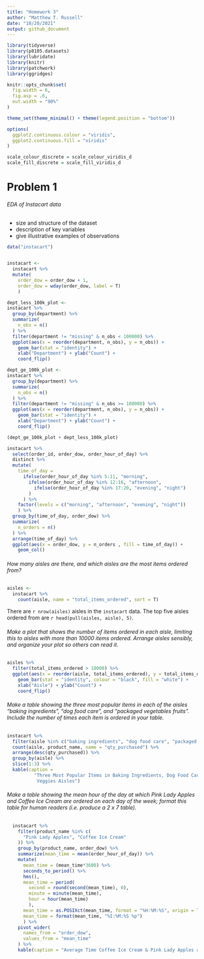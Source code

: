 ```yaml
---
title: "Homework 3"
author: "Matthew T. Russell"
date: "10/20/2021"
output: github_document
---
```


```r
library(tidyverse)
library(p8105.datasets)
library(lubridate)
library(knitr)
library(patchwork)
library(ggridges)

knitr::opts_chunk$set(
  fig.width = 6,
  fig.asp = .6,
  out.width = "90%"
)

theme_set(theme_minimal() + theme(legend.position = "bottom"))

options(
  ggplot2.continuous.colour = "viridis",
  ggplot2.continuous.fill = "viridis"
)

scale_colour_discrete = scale_colour_viridis_d
scale_fill_discrete = scale_fill_viridis_d
```

# Problem 1

###### EDA of Instacart data
* size and structure of the dataset
* description of key variables
* give illustrative examples of observations

```r
data("instacart")


instacart <-
  instacart %>% 
  mutate(
    order_dow = order_dow + 1,
    order_dow = wday(order_dow, label = T)  
    )

dept_less_100k_plot <- 
instacart %>% 
  group_by(department) %>% 
  summarize(
    n_obs = n()
  ) %>% 
  filter(department != "missing" & n_obs < 100000) %>% 
  ggplot(aes(x = reorder(department, n_obs), y = n_obs)) +
    geom_bar(stat = "identity") + 
    xlab("Department") + ylab("Count") +
    coord_flip() 

dept_ge_100k_plot <-
instacart %>% 
  group_by(department) %>% 
  summarize(
    n_obs = n()
  ) %>% 
  filter(department != "missing" & n_obs >= 100000) %>% 
  ggplot(aes(x = reorder(department, n_obs), y = n_obs)) +
    geom_bar(stat = "identity") + 
    xlab("Department") + ylab("Count") +
    coord_flip()

(dept_ge_100k_plot + dept_less_100k_plot)

instacart %>% 
  select(order_id, order_dow, order_hour_of_day) %>% 
  distinct %>% 
  mutate(
    time_of_day =
      ifelse(order_hour_of_day %in% 5:11, "morning", 
        ifelse(order_hour_of_day %in% 12:16, "afternoon", 
          ifelse(order_hour_of_day %in% 17:20, "evening", "night")
        )
      ) %>% 
    factor(levels = c("morning", "afternoon", "evening", "night"))
    ) %>% 
  group_by(time_of_day, order_dow) %>% 
  summarize(
    n_orders = n()
  ) %>% 
  arrange(time_of_day) %>% 
  ggplot(aes(x = order_dow, y = n_orders , fill = time_of_day)) +
    geom_col()

```

###### How many aisles are there, and which aisles are the most items ordered from?

```r
aisles <-
  instacart %>% 
    count(aisle, name = "total_items_ordered", sort = T)
```

There are `r nrow(aisles)` aisles in the `instacart` data. The top five aisles ordered from are
`r head(pull(aisles, aisle), 5)`.


###### Make a plot that shows the number of items ordered in each aisle, limiting this to aisles with more than 10000 items ordered. Arrange aisles sensibly, and organize your plot so others can read it.

```r
aisles %>% 
  filter(total_items_ordered > 10000) %>% 
  ggplot(aes(x = reorder(aisle, total_items_ordered), y = total_items_ordered)) +
    geom_bar(stat = "identity", colour = "black", fill = "white") + 
    xlab("Aisle") + ylab("Count") +
    coord_flip()
```

###### Make a table showing the three most popular items in each of the aisles “baking ingredients”, “dog food care”, and “packaged vegetables fruits”. Include the number of times each item is ordered in your table.

```r
instacart %>% 
  filter(aisle %in% c("baking ingredients", "dog food care", "packaged vegetables fruits")) %>% 
  count(aisle, product_name, name = "qty_purchased") %>% 
  arrange(desc(qty_purchased)) %>% 
  group_by(aisle) %>% 
  slice(1:3) %>% 
  kable(caption = 
          "Three Most Popular Items in Baking Ingredients, Dog Food Care, and Packaged Fruits &
           Veggies Aisles")
```


###### Make a table showing the mean hour of the day at which Pink Lady Apples and Coffee Ice Cream are ordered on each day of the week; format this table for human readers (i.e. produce a 2 x 7 table).

```r
  instacart %>% 
    filter(product_name %in% c(
      "Pink Lady Apples", "Coffee Ice Cream"
    )) %>% 
    group_by(product_name, order_dow) %>% 
    summarize(mean_time = mean(order_hour_of_day)) %>%
    mutate(
      mean_time = (mean_time*3600) %>% 
      seconds_to_period() %>% 
      hms(), 
      mean_time = period(
        second = round(second(mean_time), 0), 
        minute = minute(mean_time), 
        hour = hour(mean_time)
        ), 
      mean_time = as.POSIXct(mean_time, format = "%H:%M:%S", origin = lubridate::origin, tz = "UTC"), 
      mean_time = format(mean_time, "%I:%M:%S %p")
      ) %>% 
    pivot_wider(
      names_from = "order_dow", 
      values_from = "mean_time"
    ) %>% 
    kable(caption = "Average Time Coffee Ice Cream & Pink Lady Apples are Ordered per Day of Week")
```



